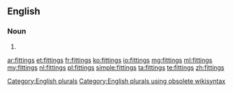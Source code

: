 ==English==

===Noun===
{{head|en}}

# {{plural of|fitting}}

[[Category:English plurals]][[Category:English plurals using obsolete wikisyntax]]

[[ar:fittings]]
[[et:fittings]]
[[fr:fittings]]
[[ko:fittings]]
[[io:fittings]]
[[mg:fittings]]
[[ml:fittings]]
[[my:fittings]]
[[nl:fittings]]
[[pl:fittings]]
[[simple:fittings]]
[[ta:fittings]]
[[te:fittings]]
[[zh:fittings]]